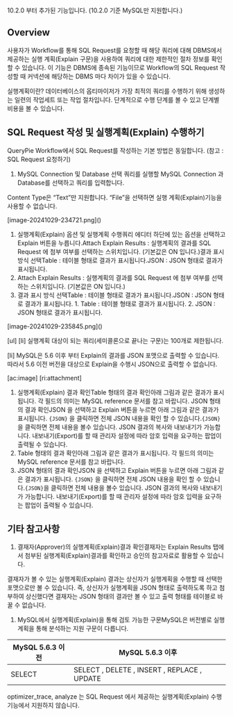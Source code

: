 
<Callout type="info">
10.2.0 부터 추가된 기능입니다. (10.2.0 기준 MySQL만 지원합니다.) 
</Callout>

## Overview
사용자가 Workflow를 통해 SQL Request를 요청할 때 해당 쿼리에 대해 DBMS에서 제공하는 실행 계획(Explain 구문)을 사용하여 쿼리에 대한 제한적인 절차 정보를 확인할 수 있습니다.  이 기능은 DBMS에 종속된 기능이므로 Workflow의 SQL Request 작성할 때 커넥션에 해당하는 DBMS 마다 차이가 있을 수 있습니다.

<Callout type="info">
실행계획이란?  데이터베이스의 옵티마이저가 가장 최적의 쿼리를 수행하기 위해 생성하는 일련의 작업세트 또는 작업 절차입니다. 단계적으로 수행 단계를 볼 수 있고 단계별 비용을 볼 수 있습니다. 
</Callout>

## SQL Request 작성 및 실행계획(Explain) 수행하기
QueryPie Workflow에서 SQL Request를 작성하는 기본 방법은 동일합니다. (참고 :  SQL Request 요청하기)

1. MySQL Connection 및 Database 선택 쿼리를 실행할 MySQL Connection 과 Database를 선택하고 쿼리를 입력합니다.

<Callout>
Content Type은 “Text”만 지원합니다. “File”을 선택하면 실행 계획(Explain)기능을 사용할 수 없습니다. 
</Callout>

<p align="center">
<div>[image-20241029-234721.png]()</div>
</p>

1. 실행계획(Explain) 옵션 및 실행계획 수행쿼리 에디터 하단에 있는 옵션을 선택하고 Explain 버튼을 누릅니다.Attach Explain Results : 실행계획의 결과를 SQL Request 에 첨부 여부를 선택하는 스위치입니다. (기본값은 ON 입니다.)결과 표시 방식 선택Table : 테이블 형태로 결과가 표시됩니다.JSON : JSON 형태로 결과가 표시됩니다.
  1. Attach Explain Results : 실행계획의 결과를 SQL Request 에 첨부 여부를 선택하는 스위치입니다. (기본값은 ON 입니다.)
  2. 결과 표시 방식 선택Table : 테이블 형태로 결과가 표시됩니다.JSON : JSON 형태로 결과가 표시됩니다.
    1. Table : 테이블 형태로 결과가 표시됩니다.
    2. JSON : JSON 형태로 결과가 표시됩니다.

<p align="center">
<div>[image-20241029-235845.png]()</div>
</p>

<Callout>
[ul]
[li]
실행계획 대상이 되는 쿼리(세미콜론으로 끝나는 구문)는 100개로 제한됩니다. 

[li]
MySQL은 5.6 이후 부터 Explain의 결과를 JSON 포맷으로 출력할 수 있습니다. 따라서 5.6 이전 버전을 대상으로 Explain을 수행시 JSON으로 출력할 수 없습니다. 


[ac:image]
[ri:attachment]


</Callout>

1. 실행계획(Explain) 결과 확인Table 형태의 결과 확인아래 그림과 같은 결과가 표시됩니다. 각 필드의 의미는 MySQL reference 문서를 참고 바랍니다. JSON 형태의 결과 확인JSON 을 선택하고 Explain 버튼을 누르면 아래 그림과 같은 결과가 표시됩니다. `{JSON}` 을 클릭하면 전체 JSON 내용을 확인 할 수 있습니다.`{JSON}`을 클릭하면 전체 내용을 볼수 있습니다. JSON 결과의 복사와 내보내기가 가능합니다. 내보내기(Export)를 할 때 관리자 설정에 따라 암호 입력을 요구하는 팝업이 출력될 수 있습니다.
  1. Table 형태의 결과 확인아래 그림과 같은 결과가 표시됩니다. 각 필드의 의미는 MySQL reference 문서를 참고 바랍니다.
  2. JSON 형태의 결과 확인JSON 을 선택하고 Explain 버튼을 누르면 아래 그림과 같은 결과가 표시됩니다. `{JSON}` 을 클릭하면 전체 JSON 내용을 확인 할 수 있습니다.`{JSON}`을 클릭하면 전체 내용을 볼수 있습니다. JSON 결과의 복사와 내보내기가 가능합니다. 내보내기(Export)를 할 때 관리자 설정에 따라 암호 입력을 요구하는 팝업이 출력될 수 있습니다.

## 기타 참고사항
1. 결재자(Approver)의 실행계획(Explain)결과 확인결재자는 Explain Results 탭에서 첨부된 실행계획(Explain)결과를 확인하고 승인의 참고자료로 활용할 수 있습니다.

<Callout>
결재자가 볼 수 있는 실행계획(Explain) 결과는 상신자가 실행계획을 수행할 때 선택한 포맷으로만 볼 수 있습니다. 즉, 상신자가 실행계획을 JSON 형태로 출력하도록 하고 첨부하여 상신했다면 결재자는 JSON 형태의 결과만 볼 수 있고 출력 형태를 테이블로 바꿀 수 없습니다. 
</Callout>

1. MySQL에서 실행계획(Explain)을 통해 검토 가능한 구문MySQL은 버전별로 실행계획을 통해 분석하는 지원 구문이 다릅니다.

| MySQL 5.6.3 이전 | MySQL 5.6.3 이후                              |
| -------------- | ------------------------------------------- |
| SELECT         | SELECT , DELETE , INSERT , REPLACE , UPDATE |

<Callout>
optimizer_trace, analyze 는 SQL Request 에서 제공하는 실행계획(Explain) 수행 기능에서 지원하지 않습니다. 
</Callout>

